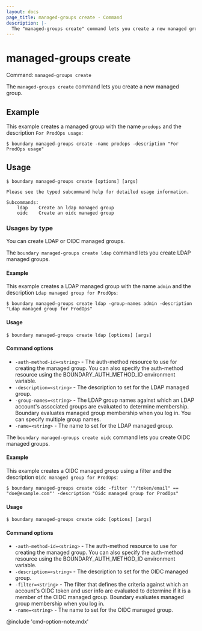 ```yaml
---
layout: docs
page_title: managed-groups create - Command
description: |-
  The "managed-groups create" command lets you create a new managed group.
---
```


# managed-groups create

Command: `managed-groups create`

The `managed-groups create` command lets you create a new managed group.

## Example

This example creates a managed group with the name `prodops` and the description `For ProdOps usage`:

```shell-session
$ boundary managed-groups create -name prodops -description "For ProdOps usage"
```

## Usage

<CodeBlockConfig hideClipboard>

```shell-session
$ boundary managed-groups create [options] [args]

Please see the typed subcommand help for detailed usage information.

Subcommands:
    ldap    Create an ldap managed group
    oidc    Create an oidc managed group
```

</CodeBlockConfig>

### Usages by type

You can create LDAP or OIDC managed groups.

<Tabs>
<Tab heading="LDAP">

The `boundary managed-groups create ldap` command lets you create LDAP managed groups.

#### Example

This example creates a LDAP managed group with the name `admin` and the description `Ldap managed group for ProdOps`:

```shell-session
$ boundary managed-groups create ldap -group-names admin -description "Ldap managed group for ProdOps"
```

#### Usage

<CodeBlockConfig hideClipboard>

```shell-session
$ boundary managed-groups create ldap [options] [args]
```

</CodeBlockConfig>

#### Command options

- `-auth-method-id=<string>` - The auth-method resource to use for creating the managed group.
You can also specify the auth-method resource using the BOUNDARY_AUTH_METHOD_ID environment variable.
- `-description=<string>` - The description to set for the LDAP managed group.
- `-group-names=<string>` - The LDAP group names against which an LDAP account's associated groups are evaluated to determine membership.
Boundary evaluates managed group membership when you log in.
You can specify multiple group names.
- `-name=<string>` - The name to set for the LDAP managed group.

</Tab>
<Tab heading="OIDC">

The `boundary managed-groups create oidc` command lets you create OIDC managed groups.

#### Example

This example creates a OIDC managed group using a filter and the description `Oidc managed group for ProdOps`:

```shell-session
$ boundary managed-groups create oidc -filter '"/token/email" == "doe@example.com"' -description "Oidc managed group for ProdOps"
```

#### Usage

<CodeBlockConfig hideClipboard>

```shell-session
$ boundary managed-groups create oidc [options] [args]
```

</CodeBlockConfig>

#### Command options

- `-auth-method-id=<string>` - The auth-method resource to use for creating the managed group.
You can also specify the auth-method resource using the BOUNDARY_AUTH_METHOD_ID environment variable.
- `-description=<string>` - The description to set for the OIDC managed group.
- `-filter=<string>` - The filter that defines the criteria against which an account's OIDC token and user info are evaluated to determine if it is a member of the OIDC managed group.
Boundary evaluates managed group membership when you log in.
- `-name=<string>` - The name to set for the OIDC managed group.


</Tab>
</Tabs>

@include 'cmd-option-note.mdx'